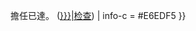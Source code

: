{{userbox
| border-c = #7B99B8
| id = [[Image:{{{image|Wikipedia Administrator.svg}}}|43x43px]]
| id-c = #BED2E5
| info = {{#if:{{{name|}}}|[[{{{name}}}|這個用戶]]|這個用戶}}擔任{{{post|管理員}}}已達'''{{Age in years, months and days|year={{{year|<noinclude>2005</noinclude>}}}|month={{{month|<noinclude>12</noinclude>}}}|day={{{day|<noinclude>31</noinclude>}}}|sc={{{sc|}}} }}'''。 ([[:Special:UserRights/{{{username|{{BASEPAGENAME}}}}}|检查]])
| info-c = #E6EDF5
}}<noinclude>{{Documentation}}</noinclude>
